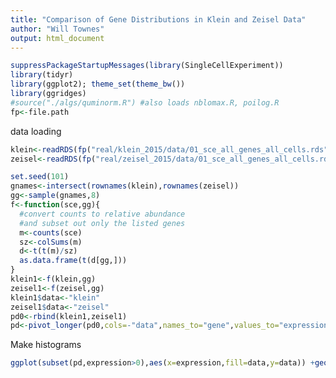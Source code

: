```yaml
---
title: "Comparison of Gene Distributions in Klein and Zeisel Data"
author: "Will Townes"
output: html_document
---
```


```r
suppressPackageStartupMessages(library(SingleCellExperiment))
library(tidyr)
library(ggplot2); theme_set(theme_bw())
library(ggridges)
#source("./algs/quminorm.R") #also loads nblomax.R, poilog.R
fp<-file.path
```

data loading

```r
klein<-readRDS(fp("real/klein_2015/data/01_sce_all_genes_all_cells.rds"))
zeisel<-readRDS(fp("real/zeisel_2015/data/01_sce_all_genes_all_cells.rds"))
```

```r
set.seed(101)
gnames<-intersect(rownames(klein),rownames(zeisel))
gg<-sample(gnames,8)
f<-function(sce,gg){
  #convert counts to relative abundance 
  #and subset out only the listed genes
  m<-counts(sce)
  sz<-colSums(m)
  d<-t(t(m)/sz)
  as.data.frame(t(d[gg,]))
}
klein1<-f(klein,gg)
zeisel1<-f(zeisel,gg)
klein1$data<-"klein"
zeisel1$data<-"zeisel"
pd0<-rbind(klein1,zeisel1)
pd<-pivot_longer(pd0,cols=-"data",names_to="gene",values_to="expression")
```

Make histograms

```r
ggplot(subset(pd,expression>0),aes(x=expression,fill=data,y=data)) +geom_density_ridges(stat="binline",bins=30,draw_baseline=FALSE) +facet_wrap(~gene,scales="free",ncol=2)+scale_x_log10()+xlab("nonzero relative abundance")
```